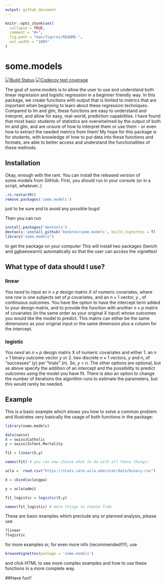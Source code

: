 ```yaml
---
output: github_document
---
```


<!-- README.md is generated from README.Rmd. Please edit that file -->

```r
knitr::opts_chunk$set(
  collapse = TRUE,
  comment = "#>",
  fig.path = "man/figures/README-",
  out.width = "100%"
)
```

# some.models

<!-- badges: start --> [![Build Status](https://travis-ci.org/benbren/some.models.svg?branch=master)](https://travis-ci.org/benbren/some.models)
[![Codecov test coverage](https://codecov.io/gh/benbren/some.models/branch/master/graph/badge.svg)](https://codecov.io/gh/benbren/some.models?branch=master)
<!-- badges: end -->

The goal of some.models is to allow the user to use and understand both linear regression and logistic regression in a beginner friendly way. In this package, we create functions with output that is limited to metrics that are important when beginning to learn about these regression techniques. Compared to lm and glm, these functions are easy to understand and interpret, and allow for easy, real-world, prediction capabilities. I have found that most basic students of statistics are overwhelmed by the output of both lm and glm, and are unsure of how to interpret them or use them - or even how to extract the needed metrics from them! My hope for this package is for students, with knowledge of how to put data into these functions and formats, are able to better access and understand the functionalities of these methods. 

## Installation

Okay, enough with the rant. You can install the released version of some.models from GitHub. First, you should run in your console (or in a script, whatever..) 

``` r 
.rs.restartR()
remove.packages('some.models')
```

just to be sure and to avoid any possible bugs! 

Then you can run

``` r
install.packages('devtools')
devtools::install_github('benbren/some.models', build_vignettes = T)
library("some.models")
```
to get the package on your computer This will install two packages (bench and ggbeeswarm) automatically so that the user can access the vignettes! 

## What type of data should I use? 

### linear 

You *need* to input an $n \times p$ design matrix $X$ of numeric covariates, where one row is one subjects set of $p$ covariates, and an $n \times 1$ vector, $y$ , of continuous outcomes. You have the option to have the intercept term added to your design matrix, and to provide the function with another $n \times p$ matrix of covariates (in the same order as your original $X$ input) whose outcomes you would like the model to predict. This matrix can either be the same dimensions as your original input or the same dimension plus a column for the intercept.

### logistic 

You *need* an $n \times p$ design matrix X of numeric covariates and either 1. an $n \times 1$ binary outcome vector $y$ or 2. two discrete $n \times 1$ vectors, $y$ and $n$, of "successes" ($y$) per "trials" ($n$). So, $y$ < $n$. The other options are optional, but as above specify the addition of an intercept and the possibility to predict outcomes using the model you have fit. There is also an option to change the number of iterations the algorithm runs to estimate the parameters, but this would rarely be needed.   

## Example

This is a basic example which shows you how to solve a common problem and illustrates very basically the usage of both functions in the package:

```r
library(some.models)

data(swiss)
X = swiss$Catholic
y = swiss$Infant.Mortality

fit = linear(X,y)

names(fit) # you can now choose what to do with all these things! 

ucla =  read.csv("https://stats.idre.ucla.edu/stat/data/binary.csv")

X = cbind(ucla$gpa)

y = ucla$admit

fit_logistic = logistic(X,y)

names(fit_logistic) # more things to choose from


```

These are basic examples which preclude any or planned analysis, please use 

```r
?linear
?logistic 
```

for more examples or, for even more info (recommended!!!!), use 

```r
browseVignettes(package = 'some.models')
```
and click HTML to see more complex examples and how to use these functions in a more complete way. 


##Have fun!! 


